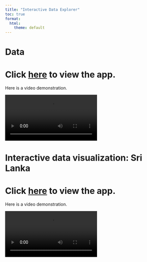 ```yaml
---
title: "Interactive Data Explorer"
toc: true
format:
  html:
    theme: default
---
```


<!-- Google tag (gtag.js) -->
<script async src="https://www.googletagmanager.com/gtag/js?id=G-MMF7S9CQZW"></script>
<script>
  window.dataLayer = window.dataLayer || [];
  function gtag(){dataLayer.push(arguments);}
  gtag('js', new Date());

  gtag('config', 'G-MMF7S9CQZW');
</script>

# Data

# Click [here](https://denguedatahub.shinyapps.io/shiny/) to view the app.

Here is a video demonstration.

![](dh.mov)

# Interactive data visualization: Sri Lanka

# Click [here](https://github.com/thiyangt/denguedatahubweb.git) to view the app.

Here is a video demonstration.

![](c1_and_c2.mov)